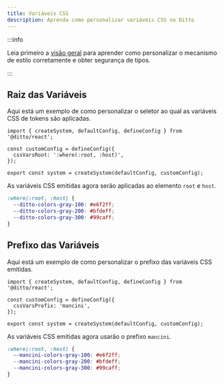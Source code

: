 ```yaml
---
title: Variáveis CSS
description: Aprenda como personalizar variáveis CSS no Ditto
---
```


:::info

Leia primeiro a [visão geral](/theming/customization/overview) para aprender
como personalizar o mecanismo de estilo corretamente e obter segurança de tipos.

:::

## Raiz das Variáveis

Aqui está um exemplo de como personalizar o seletor ao qual as variáveis CSS de tokens
são aplicadas.

```tsx title="theme.ts"
import { createSystem, defaultConfig, defineConfig } from '@ditto/react';

const customConfig = defineConfig({
  cssVarsRoot: ':where(:root, :host)',
});

export const system = createSystem(defaultConfig, customConfig);
```

As variáveis CSS emitidas agora serão aplicadas ao elemento `root` e `host`.

```css
:where(:root, :host) {
  --ditto-colors-gray-100: #e6f2ff;
  --ditto-colors-gray-200: #bfdeff;
  --ditto-colors-gray-300: #99caff;
}
```

## Prefixo das Variáveis

Aqui está um exemplo de como personalizar o prefixo das variáveis CSS emitidas.

```tsx
import { createSystem, defaultConfig, defineConfig } from '@ditto/react';

const customConfig = defineConfig({
  cssVarsPrefix: 'mancini',
});

export const system = createSystem(defaultConfig, customConfig);
```

As variáveis CSS emitidas agora usarão o prefixo `mancini`.

```css
:where(:root, :host) {
  --mancini-colors-gray-100: #e6f2ff;
  --mancini-colors-gray-200: #bfdeff;
  --mancini-colors-gray-300: #99caff;
}
```
